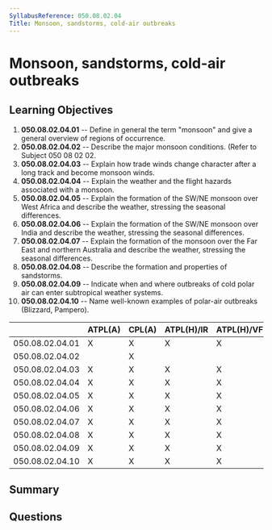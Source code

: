 ```yaml
---
SyllabusReference: 050.08.02.04
Title: Monsoon, sandstorms, cold-air outbreaks
---
```


# Monsoon, sandstorms, cold-air outbreaks

## Learning Objectives

1. **050.08.02.04.01** -- Define in general the term "monsoon" and give a general
   overview of regions of occurrence.
2. **050.08.02.04.02** -- Describe the major monsoon conditions. (Refer to Subject
   050 08 02 02.
3. **050.08.02.04.03** -- Explain how trade winds change character after a long
   track and become monsoon winds.
4. **050.08.02.04.04** -- Explain the weather and the flight hazards associated
   with a monsoon.
5. **050.08.02.04.05** -- Explain the formation of the SW/NE monsoon over West
   Africa and describe the weather, stressing the seasonal differences.
6. **050.08.02.04.06** -- Explain the formation of the SW/NE monsoon over India
   and describe the weather, stressing the seasonal differences.
7. **050.08.02.04.07** -- Explain the formation of the monsoon over the Far East
   and northern Australia and describe the weather, stressing the seasonal
   differences.
8. **050.08.02.04.08** -- Describe the formation and properties of sandstorms.
9. **050.08.02.04.09** -- Indicate when and where outbreaks of cold polar air can
   enter subtropical weather systems.
10. **050.08.02.04.10** -- Name well-known examples of polar-air outbreaks
    (Blizzard, Pampero).

|                 | ATPL(A) | CPL(A) | ATPL(H)/IR | ATPL(H)/VFR | CPL(H) | IR  | CBIR(A) |
| --------------- | ------- | ------ | ---------- | ----------- | ------ | --- | ------- |
| 050.08.02.04.01 | X       | X      | X          | X           | X      |     |         |
| 050.08.02.04.02 |         | X      |            |             | X      |     |         |
| 050.08.02.04.03 | X       | X      | X          | X           | X      |     |         |
| 050.08.02.04.04 | X       | X      | X          | X           | X      |     |         |
| 050.08.02.04.05 | X       | X      | X          | X           | X      |     |         |
| 050.08.02.04.06 | X       | X      | X          | X           | X      |     |         |
| 050.08.02.04.07 | X       | X      | X          | X           | X      |     |         |
| 050.08.02.04.08 | X       | X      | X          | X           | X      |     |         |
| 050.08.02.04.09 | X       | X      | X          | X           | X      |     |         |
| 050.08.02.04.10 | X       | X      | X          | X           | X      |     |         |

## Summary

## Questions
